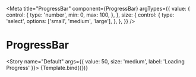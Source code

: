 
<Meta
  title="ProgressBar"
  component={ProgressBar}
  argTypes={{
    value: {
      control: {
        type: 'number',
        min: 0,
        max: 100,
      },
    },
    size: {
      control: {
        type: 'select',
        options: ['small', 'medium', 'large'],
      },
    },
  }}
/>


# ProgressBar

<Story name="Default" args={{ value: 50, size: 'medium', label: 'Loading Progress' }}>
  {Template.bind({})}
</Story>
